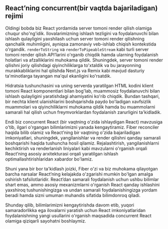 
## React’ning concurrent(bir vaqtda bajariladigan) rejimi

Oldingi bobda biz React yordamida server tomoni render qilish olamiga chuqur sho'ng'idik. Ilovalarimizning ishlash tezligini va foydalanuvchi bilan ishlash qulayligini yaxshilash uchun server tomoni render qilishning qanchalik muhimligini, ayniqsa zamonaviy veb-ishlab chiqish kontekstida o'rgandik. `renderToString` va `renderToPipeableStream` kabi turli server tomoni render qilish API’larini o'rganib chiqdik hamda ularning foydalanish holatlari va afzalliklarini muhokama qildik. Shuningdek, server tomoni render qilishni joriy qilishdagi qiyinchiliklarga to'xtaldik va bu jarayonning murakkabliklarini hal qilishda Next.js va Remix kabi mavjud dasturiy ta'minotlarga tayangan ma'qul ekanligini ko'rsatdik.

Hidratsia tushunchasini va uning serverda yaratilgan HTML kodini klient tomoni React komponentlari bilan bog'lab, muammosiz foydalanuvchi bilan ishlash qulayligini yaratishdagi ahamiyatini ko'rib chiqdik. Bundan tashqari, bir nechta klient ulanishlarini boshqarishda paydo bo'ladigan xavfsizlik muammolari va qiyinchiliklarni muhokama qildik hamda bu muammolarni samarali hal qilish uchun freymvorklardan foydalanish zarurligini ta'kidladik.

Endi biz concurrent React (bir vaqtning o'zida ishlaydigan React) mavzusiga o'tib, ilgari o'rgangan bilimlarimizni yanada kengaytiramiz. Fiber reconciler haqida bilib olamiz va React’ning bir vaqtning o'zida bajariladigan imkoniyatlari, shuningdek, yangilanishlar va render qilishni qanday samarali boshqarishi haqida tushuncha hosil qilamiz. Rejalashtirish, yangilanishlarni kechiktirish va renderlanish liniyalari kabi mavzularni o'rganish orqali React’ning asosiy arxitekturasi orqali yaratilgan ishlash optimallashtirishlaridan xabardor bo'lamiz.

<Callout type="info">
Shuni yana bir bor ta'kidlash joizki, Fiber o'zi va biz muhokama qilayotgan barcha narsalar React’ning kelajakda o'zgarishi mumkin bo'lgan amalga oshirish tafsilotlaridir. React’dan samarali foydalanish uchun ushbu bilimlar shart emas, ammo asosiy mexanizmlarni o'rganish React qanday ishlashini yaxshiroq tushunishingizga va undan samarali foydalanishingizga yordam beradi hamda sizni umuman muhandis sifatida bilimdonroq qiladi.
</Callout>

Shunday qilib, bilimlarimizni kengaytirishda davom etib, yuqori samaradorlikka ega ilovalarni yaratish uchun React imkoniyatlaridan foydalanishning yangi usullarini o'rganish maqsadida concurrent React olamiga qiziqarli sayohatni boshlaymiz.